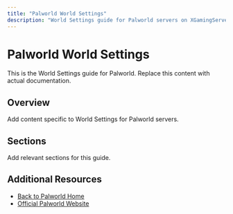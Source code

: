 ```yaml
---
title: "Palworld World Settings"
description: "World Settings guide for Palworld servers on XGamingServer"
---
```


# Palworld World Settings

This is the World Settings guide for Palworld. Replace this content with actual documentation.

## Overview

Add content specific to World Settings for Palworld servers.

## Sections

Add relevant sections for this guide.

## Additional Resources

- [Back to Palworld Home](./index)
- [Official Palworld Website](https://example.com)
